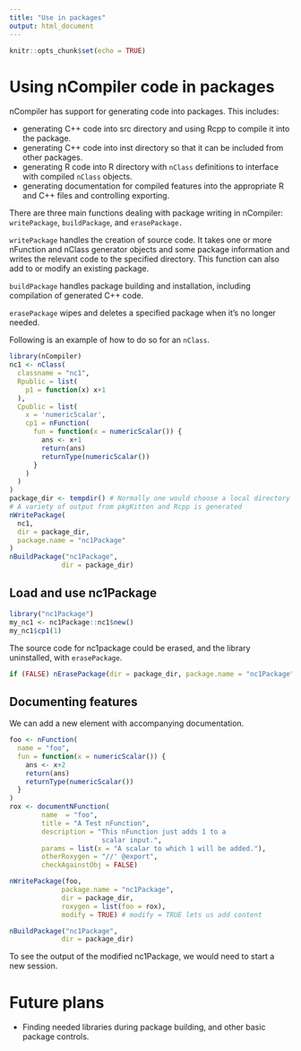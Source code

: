 ```yaml
---
title: "Use in packages"
output: html_document
---
```


```r
knitr::opts_chunk$set(echo = TRUE)
```

# Using nCompiler code in packages

nCompiler has support for generating code into packages.  This includes:

- generating C++ code into src directory and using Rcpp to compile it into the package.
- generating C++ code into inst directory so that it can be included from other packages.
- generating R code into R directory with `nClass` definitions to interface with compiled `nClass` objects.
- generating documentation for compiled features into the appropriate R and C++ files and controlling exporting.

There are three main functions dealing with package writing in nCompiler:
`writePackage`, `buildPackage`, and `erasePackage.`

`writePackage` handles the creation of source code. It takes one or more nFunction
and nClass generator objects and some package information and writes the relevant
code to the specified directory. This function can also add to or modify an
existing package.

`buildPackage` handles package building and installation, including compilation
of generated C++ code.

`erasePackage` wipes and deletes a specified package when it's no longer needed.

Following is an example of how to do so for an `nClass`.
```r
library(nCompiler)
nc1 <- nClass(
  classname = "nc1",
  Rpublic = list(
    p1 = function(x) x+1
  ),
  Cpublic = list(
    x = 'numericScalar',
    cp1 = nFunction(
      fun = function(x = numericScalar()) {
        ans <- x+1
        return(ans)
        returnType(numericScalar())
      }
    )
  )
)
package_dir <- tempdir() # Normally one would choose a local directory
# A variety of output from pkgKitten and Rcpp is generated
nWritePackage(
  nc1,
  dir = package_dir,
  package.name = "nc1Package"
)
nBuildPackage("nc1Package",
             dir = package_dir)
```

## Load and use nc1Package

```r
library("nc1Package")
my_nc1 <- nc1Package::nc1$new()
my_nc1$cp1(1)
```
The source code for nc1package could be erased, and the library uninstalled,
with `erasePackage`.

```r
if (FALSE) nErasePackage(dir = package_dir, package.name = "nc1Package")
```

## Documenting features

We can add a new element with accompanying documentation.

```r
foo <- nFunction(
  name = "foo",
  fun = function(x = numericScalar()) {
    ans <- x+2
    return(ans)
    returnType(numericScalar())
  }
)
rox <- documentNFunction(
        name  = "foo",
        title = "A Test nFunction",
        description = "This nFunction just adds 1 to a 
                       scalar input.",
        params = list(x = "A scalar to which 1 will be added."), 
        otherRoxygen = "//' @export", 
        checkAgainstObj = FALSE)

nWritePackage(foo, 
             package.name = "nc1Package", 
             dir = package_dir,
             roxygen = list(foo = rox),
             modify = TRUE) # modify = TRUE lets us add content

nBuildPackage("nc1Package",
             dir = package_dir)

```

To see the output of the modified nc1Package, we would need to start a new session.

# Future plans

- Finding needed libraries during package building, and other basic package controls.

